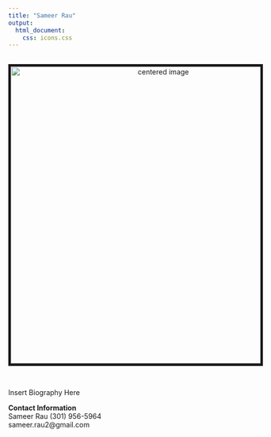 ```yaml
---
title: "Sameer Rau"
output: 
  html_document:
    css: icons.css
---
```

<head>
<!-- Global site tag (gtag.js) - Google Analytics -->
<script async src="https://www.googletagmanager.com/gtag/insert-tag-here"></script>
<script>
  window.dataLayer = window.dataLayer || [];
  function gtag(){dataLayer.push(arguments);}
  gtag('js', new Date());

  gtag('config', 'ID');
</script>
</head>

<br> <center>
<img src="./files/image.jpg" style="border:5px solid" width="600" height="auto" alt="centered image">
</center> <br>

Insert Biography Here


**Contact Information**  
Sameer Rau 
(301) 956-5964  
sameer.rau2@gmail.com
